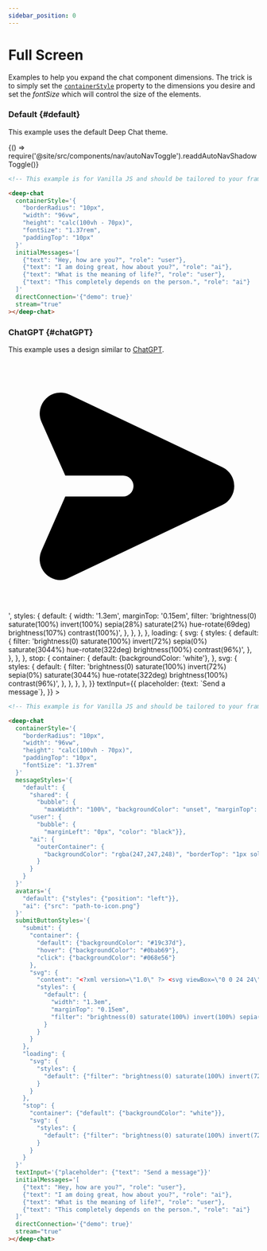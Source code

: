 ```yaml
---
sidebar_position: 0
---
```


# Full Screen

Examples to help you expand the chat component dimensions. The trick is to simply set the [`containerStyle`](../../docs/styles#containerStyle) property to the dimensions you desire and set the _fontSize_
which will control the size of the elements.

### Default {#default}

This example uses the default Deep Chat theme.


<BrowserOnly>{() => require('@site/src/components/nav/autoNavToggle').readdAutoNavShadowToggle()}</BrowserOnly>

<ComponentContainer>
  <DeepChatBrowser
    directConnection={{demo: true}}
    initialMessages={[
      {text: 'Hey, how are you?', role: 'user'},
      {text: 'I am doing great, how about you?', role: 'ai'},
      {text: 'What is the meaning of life?', role: 'user'},
      {
        text: 'This completely depends on the person.',
        role: 'ai',
      },
    ]}
    containerStyle={{
      borderRadius: '10px',
      width: '96vw',
      height: 'calc(100vh - 70px)',
      fontSize: '1.37rem',
      paddingTop: '10px',
    }}
    stream={true}
  ></DeepChatBrowser>
</ComponentContainer>

<CodeToggle>
<TabItem value="js" label="Show code">

```html
<!-- This example is for Vanilla JS and should be tailored to your framework (see Frameworks) -->

<deep-chat
  containerStyle='{
    "borderRadius": "10px",
    "width": "96vw",
    "height": "calc(100vh - 70px)",
    "fontSize": "1.37rem",
    "paddingTop": "10px"
  }'
  initialMessages='[
    {"text": "Hey, how are you?", "role": "user"},
    {"text": "I am doing great, how about you?", "role": "ai"},
    {"text": "What is the meaning of life?", "role": "user"},
    {"text": "This completely depends on the person.", "role": "ai"}
  ]'
  directConnection='{"demo": true}'
  stream="true"
></deep-chat>
```

</TabItem>
</CodeToggle>

<LineBreak></LineBreak>

### ChatGPT {#chatGPT}

This example uses a design similar to [ChatGPT](https://chat.openai.com/).

<ComponentContainer>
  <DeepChatBrowser
    directConnection={{demo: true}}
    initialMessages={[
      {text: 'Hey, how are you?', role: 'user'},
      {text: 'I am doing great, how about you?', role: 'ai'},
      {text: 'What is the meaning of life?', role: 'user'},
      {
        text: 'This completely depends on the person.',
        role: 'ai',
      },
    ]}
    containerStyle={{
      borderRadius: '10px',
      width: '96vw',
      height: 'calc(100vh - 70px)',
      paddingTop: '10px',
      fontSize: '1.37rem',
    }}
    messageStyles={{
      default: {
        shared: {bubble: {maxWidth: '100%', backgroundColor: 'unset', marginTop: '10px', marginBottom: '10px'}},
        user: {bubble: {marginLeft: '0px', color: 'black'}},
        ai: {
          outerContainer: {
            backgroundColor: 'rgba(247,247,248)',
            borderTop: '1px solid rgba(0,0,0,.1)',
            borderBottom: '1px solid rgba(0,0,0,.1)',
          },
        },
      },
    }}
    stream={true}
    avatars={{
      default: {styles: {position: 'left'}},
      ai: {
        src: '/img/openAIGreyLogo.svg',
        styles: {
          avatar: {
            filter:
              'brightness(0) saturate(100%) invert(39%) sepia(0%) saturate(893%) hue-rotate(65deg) brightness(99%) contrast(89%)',
          },
        },
      },
    }}
    submitButtonStyles={{
      submit: {
        container: {
          default: {
            backgroundColor: '#19c37d',
          },
          hover: {
            backgroundColor: '#0bab69',
          },
          click: {
            backgroundColor: '#068e56',
          },
        },
        svg: {
          content:
            '<?xml version="1.0" encoding="utf-8"?> <svg viewBox="0 0 24 24" xmlns="http://www.w3.org/2000/svg"> <path d="M21.66,12a2,2,0,0,1-1.14,1.81L5.87,20.75A2.08,2.08,0,0,1,5,21a2,2,0,0,1-1.82-2.82L5.46,13H11a1,1,0,0,0,0-2H5.46L3.18,5.87A2,2,0,0,1,5.86,3.25h0l14.65,6.94A2,2,0,0,1,21.66,12Z"> </path> </svg>',
          styles: {
            default: {
              width: '1.3em',
              marginTop: '0.15em',
              filter:
                'brightness(0) saturate(100%) invert(100%) sepia(28%) saturate(2%) hue-rotate(69deg) brightness(107%) contrast(100%)',
            },
          },
        },
      },
      loading: {
        svg: {
          styles: {
            default: {
              filter:
                'brightness(0) saturate(100%) invert(72%) sepia(0%) saturate(3044%) hue-rotate(322deg) brightness(100%) contrast(96%)',
            },
          },
        },
      },
      stop: {
        container: {
          default: {backgroundColor: 'white'},
        },
        svg: {
          styles: {
            default: {
              filter:
                'brightness(0) saturate(100%) invert(72%) sepia(0%) saturate(3044%) hue-rotate(322deg) brightness(100%) contrast(96%)',
            },
          },
        },
      },
    }}
    textInput={{
      placeholder: {text: `Send a message`},
    }}
  ></DeepChatBrowser>
</ComponentContainer>

<CodeToggle>
<TabItem value="js" label="Show code">

```html
<!-- This example is for Vanilla JS and should be tailored to your framework (see Frameworks) -->

<deep-chat
  containerStyle='{
    "borderRadius": "10px",
    "width": "96vw",
    "height": "calc(100vh - 70px)",
    "paddingTop": "10px",
    "fontSize": "1.37rem"
  }'
  messageStyles='{
    "default": {
      "shared": {
        "bubble": {
          "maxWidth": "100%", "backgroundColor": "unset", "marginTop": "10px", "marginBottom": "10px"}},
      "user": {
        "bubble": {
          "marginLeft": "0px", "color": "black"}},
      "ai": {
        "outerContainer": {
          "backgroundColor": "rgba(247,247,248)", "borderTop": "1px solid rgba(0,0,0,.1)", "borderBottom": "1px solid rgba(0,0,0,.1)"
        }
      }
    }
  }'
  avatars='{
    "default": {"styles": {"position": "left"}},
    "ai": {"src": "path-to-icon.png"}
  }'
  submitButtonStyles='{
    "submit": {
      "container": {
        "default": {"backgroundColor": "#19c37d"},
        "hover": {"backgroundColor": "#0bab69"},
        "click": {"backgroundColor": "#068e56"}
      },
      "svg": {
        "content": "<?xml version=\"1.0\" ?> <svg viewBox=\"0 0 24 24\" xmlns=\"http://www.w3.org/2000/svg\"> <g> <path d=\"M21.66,12a2,2,0,0,1-1.14,1.81L5.87,20.75A2.08,2.08,0,0,1,5,21a2,2,0,0,1-1.82-2.82L5.46,13H11a1,1,0,0,0,0-2H5.46L3.18,5.87A2,2,0,0,1,5.86,3.25h0l14.65,6.94A2,2,0,0,1,21.66,12Z\"> </path> </g> </svg>",
        "styles": {
          "default": {
            "width": "1.3em",
            "marginTop": "0.15em",
            "filter": "brightness(0) saturate(100%) invert(100%) sepia(28%) saturate(2%) hue-rotate(69deg) brightness(107%) contrast(100%)"
          }
        }
      }
    },
    "loading": {
      "svg": {
        "styles": {
          "default": {"filter": "brightness(0) saturate(100%) invert(72%) sepia(0%) saturate(3044%) hue-rotate(322deg) brightness(100%) contrast(96%)"}
        }
      }
    },
    "stop": {
      "container": {"default": {"backgroundColor": "white"}},
      "svg": {
        "styles": {
          "default": {"filter": "brightness(0) saturate(100%) invert(72%) sepia(0%) saturate(3044%) hue-rotate(322deg) brightness(100%) contrast(96%)"}
        }
      }
    }
  }'
  textInput='{"placeholder": {"text": "Send a message"}}'
  initialMessages='[
    {"text": "Hey, how are you?", "role": "user"},
    {"text": "I am doing great, how about you?", "role": "ai"},
    {"text": "What is the meaning of life?", "role": "user"},
    {"text": "This completely depends on the person.", "role": "ai"}
  ]'
  directConnection='{"demo": true}'
  stream="true"
></deep-chat>
```

</TabItem>
</CodeToggle>

<LineBreak></LineBreak>
